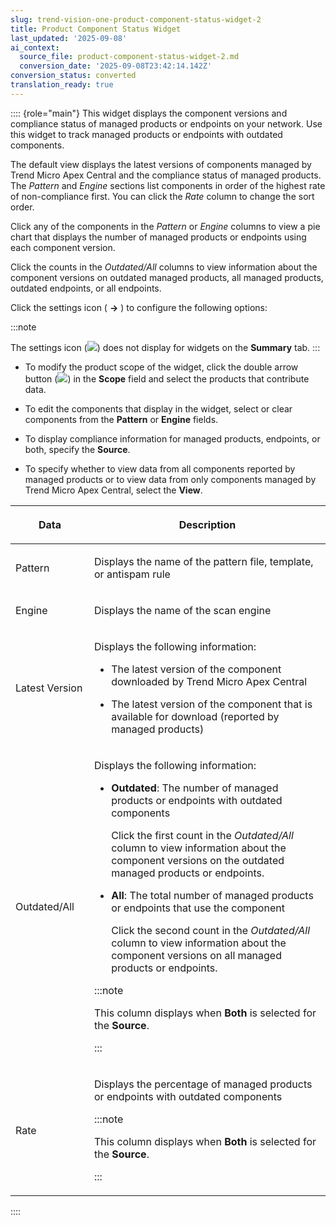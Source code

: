 ```yaml
---
slug: trend-vision-one-product-component-status-widget-2
title: Product Component Status Widget
last_updated: '2025-09-08'
ai_context:
  source_file: product-component-status-widget-2.md
  conversion_date: '2025-09-08T23:42:14.142Z'
conversion_status: converted
translation_ready: true
---
```


:::: {role="main"}
This widget displays the component versions and compliance status of managed products or endpoints on your network. Use this widget to track managed products or endpoints with outdated components.

The default view displays the latest versions of components managed by Trend Micro Apex Central and the compliance status of managed products. The *Pattern* and *Engine* sections list components in order of the highest rate of non-compliance first. You can click the *Rate* column to change the sort order.

Click any of the components in the *Pattern* or *Engine* columns to view a pie chart that displays the number of managed products or endpoints using each component version.

Click the counts in the *Outdated/All* columns to view information about the component versions on outdated managed products, all managed products, outdated endpoints, or all endpoints.

Click the settings icon ( **→** ) to configure the following options:

:::note

The settings icon (![](/images/dashboard_settings_icon=GUID-E62B9169-23CF-4C89-83A8-0A4D0F7E46B9=1=en-us=Low.webp)) does not display for widgets on the **Summary** tab.
:::

- To modify the product scope of the widget, click the double arrow button (![](/images/widget_task_scope=GUID-A4EE4355-AF7F-4A11-BFAA-6F1B92DFAC9C=1=en-us=Low.webp)) in the **Scope** field and select the products that contribute data.

- To edit the components that display in the widget, select or clear components from the **Pattern** or **Engine** fields.

- To display compliance information for managed products, endpoints, or both, specify the **Source**.

- To specify whether to view data from all components reported by managed products or to view data from only components managed by Trend Micro Apex Central, select the **View**.

<table>
<colgroup>
<col style="width: 25%" />
<col style="width: 75%" />
</colgroup>
<thead>
<tr>
<th><p>Data</p></th>
<th><p>Description</p></th>
</tr>
</thead>
<tbody>
<tr>
<td><p>Pattern</p></td>
<td><p>Displays the name of the pattern file, template, or antispam rule</p></td>
</tr>
<tr>
<td><p>Engine</p></td>
<td><p>Displays the name of the scan engine</p></td>
</tr>
<tr>
<td><p>Latest Version</p></td>
<td><p>Displays the following information:</p>
<ul>
<li><p>The latest version of the component downloaded by Trend Micro Apex Central</p></li>
<li><p>The latest version of the component that is available for download (reported by managed products)</p></li>
</ul></td>
</tr>
<tr>
<td><p>Outdated/All</p></td>
<td><p>Displays the following information:</p>
<ul>
<li><p><strong>Outdated</strong>: The number of managed products or endpoints with outdated components</p>
<p>Click the first count in the <em>Outdated/All</em> column to view information about the component versions on the outdated managed products or endpoints.</p></li>
<li><p><strong>All</strong>: The total number of managed products or endpoints that use the component</p>
<p>Click the second count in the <em>Outdated/All</em> column to view information about the component versions on all managed products or endpoints.</p></li>
</ul>


:::note

<p>This column displays when <strong>Both</strong> is selected for the <strong>Source</strong>.</p>


:::

</td>
</tr>
<tr>
<td><p>Rate</p></td>
<td><p>Displays the percentage of managed products or endpoints with outdated components</p>


:::note

<p>This column displays when <strong>Both</strong> is selected for the <strong>Source</strong>.</p>


:::

</td>
</tr>
</tbody>
</table>
::::
